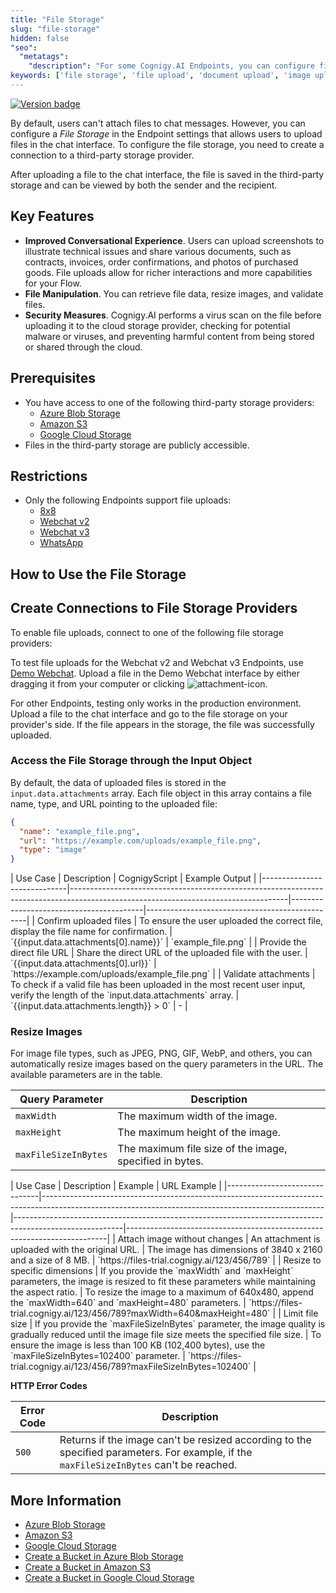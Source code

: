```yaml
---
title: "File Storage"
slug: "file-storage"
hidden: false
"seo":
  "metatags":
    "description": "For some Cognigy.AI Endpoints, you can configure file uploading to enable users to submit documents, images, or other types of files for processing or storage within your conversational AI workflows."
keywords: ['file storage', 'file upload', 'document upload', 'image upload', 'cloud storage', 'azure blob', 'amazon s3', 'google cloud storage']
---
```



<a href="/release-notes/2025.14"><img noZoom alt="Version badge" src="https://img.shields.io/badge/Updated in-v2025.14-blue.svg" /></a>

By default, users can't attach files to chat messages. However, you can configure a _File Storage_ in the Endpoint settings that allows users to upload files in the chat interface. To configure the file storage, you need to create a connection to a third-party storage provider.

After uploading a file to the chat interface, the file is saved in the third-party storage and can be viewed by both the sender and the recipient.

## Key Features

- **Improved Conversational Experience**. Users can upload screenshots to illustrate technical issues and share various documents, such as contracts, invoices, order confirmations, and photos of purchased goods. File uploads allow for richer interactions and more capabilities for your Flow.
- **File Manipulation**. You can retrieve file data, resize images, and validate files.
- **Security Measures**. Cognigy.AI performs a virus scan on the file before uploading it to the cloud storage provider, checking for potential malware or viruses, and preventing harmful content from being stored or shared through the cloud.

## Prerequisites

- You have access to one of the following third-party storage providers:
    - [Azure Blob Storage](https://learn.microsoft.com/en-us/azure/storage/blobs/storage-blobs-introduction)
    - [Amazon S3](https://docs.aws.amazon.com/AmazonS3/latest/userguide/Welcome.html)
    - [Google Cloud Storage](https://cloud.google.com/storage/docs/)
- Files in the third-party storage are publicly accessible.
    
## Restrictions

- Only the following Endpoints support file uploads:
    - [8x8](/ai/agents/deploy/endpoint-reference/8x8)
    - [Webchat v2](/webchat/v2/overview)
    - [Webchat v3](/webchat/v3/overview)
    - [WhatsApp](/ai/agents/deploy/endpoint-reference/whatsapp)

## How to Use the File Storage

## Create Connections to File Storage Providers

To enable file uploads, connect to one of the following file storage providers:

<AiFileStorage />

To test file uploads for the Webchat v2 and Webchat v3 Endpoints, use [Demo Webchat](/webchat/demo). Upload a file in the Demo Webchat interface by either dragging it from your computer or clicking ![attachment-icon](/_assets/icons/black-and-white/attach-files.svg).

For other Endpoints, testing only works in the production environment. Upload a file to the chat interface and go to the file storage on your provider's side. If the file appears in the storage, the file was successfully uploaded.

### Access the File Storage through the Input Object

By default, the data of uploaded files is stored in the `input.data.attachments` array. Each file object in this array contains a file name, type, and URL pointing to the uploaded file:

```json
{
  "name": "example_file.png",
  "url": "https://example.com/uploads/example_file.png",
  "type": "image"
}
```

<Accordion title="Use Cases">
  | Use Case                    | Description                                                                                                                        | CognigyScript                           | Example Output                                 |
  |-----------------------------|------------------------------------------------------------------------------------------------------------------------------------|-----------------------------------------|------------------------------------------------|
  | Confirm uploaded files      | To ensure the user uploaded the correct file, display the file name for confirmation.                                              | `{{input.data.attachments[0].name}}`    | `example_file.png`                             |
  | Provide the direct file URL | Share the direct URL of the uploaded file with the user.                                                                           | `{{input.data.attachments[0].url}}`     | `https://example.com/uploads/example_file.png` |
  | Validate attachments        | To check if a valid file has been uploaded in the most recent user input, verify the length of the `input.data.attachments` array. | `{{input.data.attachments.length}} > 0` | -                                              |
</Accordion>

### Resize Images

For image file types, such as JPEG, PNG, GIF, WebP, and others, you can automatically resize images based on the query parameters in the URL. 
The available parameters are in the table.

| Query Parameter      | Description                                             |
|----------------------|---------------------------------------------------------|
| `maxWidth`           | The maximum width of the image.                         |
| `maxHeight`          | The maximum height of the image.                        |
| `maxFileSizeInBytes` | The maximum file size of the image, specified in bytes. |

<Accordion title="Use Cases">
  | Use Case                      | Description                                                                                                                                        | Example                                                                                                 | URL Example                                                             |
  |-------------------------------|----------------------------------------------------------------------------------------------------------------------------------------------------|---------------------------------------------------------------------------------------------------------|-------------------------------------------------------------------------|
  | Attach image without changes  | An attachment is uploaded with the original URL.                                                                                                   | The image has dimensions of 3840 x 2160 and a size of 8 MB.                                             | `https://files-trial.cognigy.ai/123/456/789`                            |
  | Resize to specific dimensions | If you provide the `maxWidth` and `maxHeight` parameters, the image is resized to fit these parameters while maintaining the aspect ratio.         | To resize the image to a maximum of 640x480, append the `maxWidth=640` and `maxHeight=480` parameters.  | `https://files-trial.cognigy.ai/123/456/789?maxWidth=640&maxHeight=480` |
  | Limit file size               | If you provide the `maxFileSizeInBytes` parameter, the image quality is gradually reduced until the image file size meets the specified file size. | To ensure the image is less than 100 KB (102,400 bytes), use the `maxFileSizeInBytes=102400` parameter. | `https://files-trial.cognigy.ai/123/456/789?maxFileSizeInBytes=102400`  |

  **HTTP Error Codes**

  | Error Code | Description                                                                                                                             |
  |------------|-----------------------------------------------------------------------------------------------------------------------------------------|
  | `500`      | Returns if the image can't be resized according to the specified parameters. For example, if the `maxFileSizeInBytes` can't be reached. |
</Accordion>

## More Information

- [Azure Blob Storage](https://learn.microsoft.com/en-us/azure/storage/blobs/storage-blobs-introduction)
- [Amazon S3](https://docs.aws.amazon.com/AmazonS3/latest/userguide/Welcome.html)
- [Google Cloud Storage](https://cloud.google.com/storage/docs)
- [Create a Bucket in Azure Blob Storage](https://learn.microsoft.com/en-us/azure/storage/blobs/storage-quickstart-blobs-portal#create-a-container)
- [Create a Bucket in Amazon S3](https://docs.aws.amazon.com/AmazonS3/latest/userguide/create-bucket-overview.html)
- [Create a Bucket in Google Cloud Storage](https://cloud.google.com/storage/docs/creating-buckets)